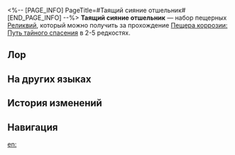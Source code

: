 <%-- [PAGE_INFO]
PageTitle=#Таящий сияние отшельник#
[END_PAGE_INFO] --%>
{{Набор Реликвий Инфобокс
|id           = 81284
|Изображение  = Предмет Таящий сияние отшельник.png
|Тип          = Пещерная реликвия
|2пБонус      = Повышает поглощаемый наложенным щитом урон на 10%.
|4пБонус      = Повышает поглощаемый наложенным щитом урон на 12%. Пока союзник имеет наложенный владельцем щит, его крит. урон повышается на 15%.
|Голова       = Широкополая фетровая шляпа отшельника
|Руки         = Элегантные часы отшельника
|Тело         = Бежевая куртка отшельника
|Ноги         = Замшевые ботинки отшельника
|Редкость     = 2345
|Источник2.1  = [[Пещера коррозии: Путь тайного спасения]]
|Источник3.1  = [[Пещера коррозии: Путь тайного спасения]]
|Источник4.1  = [[Пещера коррозии: Путь тайного спасения]]
|Источник5.1  = [[Пещера коррозии: Путь тайного спасения]]
|Источник5.2  = [[Синтез реликвий]]
|Свойство1    = 
|Свойство2    = 
|Свойство3    = 
}}
'''Таящий сияние отшельник''' — набор пещерных [[Реликвии|Реликвий]], который можно получить за прохождение [[Пещера коррозии: Путь тайного спасения]] в 2-5{{Иконка/Звёзды|1}} редкостях.

==Лор==
{{Реликвия Лор|Таящий сияние отшельник}}

==На других языках==
{{На других языках
|en   = Self-Enshrouded Recluse
|zhs  = 自匿星芒的隐士
|zht  = 自匿星芒的隱士
|ja   = 星の光を隠した隠者
|ko   = 별빛에 숨은 은둔자
|es   = Eremita aislado en las estrellas
|fr   = Ermite des étoiles
|ru   = Таящий сияние отшельник
|th   = Self-Enshrouded Recluse
|vi   = Ẩn Sĩ Ẩn Mình Dưới Ánh Sao
|de   = Sternenverhüllter Einsiedler
|id   = Self-Enshrouded Recluse
|pt   = Ermitão Envolto em Si Mesmo
}}

==История изменений==
{{История изменений|<!--unknown-->}}

==Навигация==
{{Наборы реликвий Навбокс}}

[[en:]]